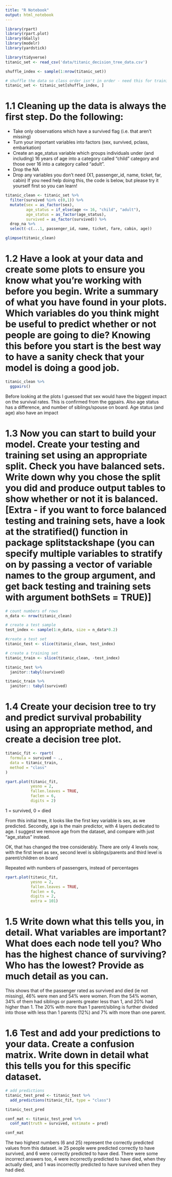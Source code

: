 ```yaml
---
title: "R Notebook"
output: html_notebook
---
```


```r
library(rpart)
library(rpart.plot)
library(GGally)
library(modelr)
library(yardstick)

library(tidyverse)
titanic_set <- read_csv('data/titanic_decision_tree_data.csv')

shuffle_index <- sample(1:nrow(titanic_set))

# shuffle the data so class order isn't in order - need this for training/testing split later on 
titanic_set <- titanic_set[shuffle_index, ]
```

# 1.1 Cleaning up the data is always the first step. Do the following:

  * Take only observations which have a survived flag (i.e. that aren’t missing)
  * Turn your important variables into factors (sex, survived, pclass, embarkation)
  * Create an age_status variable which groups individuals under (and including) 16 years of age into a category called “child” category and those over 16 into a category called “adult”.
  * Drop the NA
  * Drop any variables you don’t need (X1, passenger_id, name, ticket, far, cabin)
If you need help doing this, the code is below, but please try it yourself first so you can learn!

```r
titanic_clean <- titanic_set %>% 
  filter(survived %in% c(0,1)) %>% 
  mutate(sex = as_factor(sex),
         age_status = if_else(age <= 16, "child", "adult"),
         age_status = as_factor(age_status),
         survived = as_factor(survived)) %>% 
  drop_na %>% 
  select(-c(...1, passenger_id, name, ticket, fare, cabin, age))
```


```r
glimpse(titanic_clean)
```
# 1.2 Have a look at your data and create some plots to ensure you know what you’re working with before you begin. Write a summary of what you have found in your plots. Which variables do you think might be useful to predict whether or not people are going to die? Knowing this before you start is the best way to have a sanity check that your model is doing a good job.

```r
titanic_clean %>% 
  ggpairs()
```

Before looking at the plots I guessed that sex would have the biggest impact on the survival rates. This is confirmed from the ggpairs. Also age status has a difference, and number of siblings/spouse on board. Age status (and age) also have an impact


# 1.3 Now you can start to build your model. Create your testing and training set using an appropriate split. Check you have balanced sets. Write down why you chose the split you did and produce output tables to show whether or not it is balanced. [Extra - if you want to force balanced testing and training sets, have a look at the stratified() function in package splitstackshape (you can specify multiple variables to stratify on by passing a vector of variable names to the group argument, and get back testing and training sets with argument bothSets = TRUE)]

```r
# count numbers of rows
n_data <- nrow(titanic_clean)

# create a test sample
test_index <- sample(1:n_data, size = n_data*0.2)

#create a test set
titanic_test <- slice(titanic_clean, test_index)

# create a training set
titanic_train <- slice(titanic_clean, -test_index)

titanic_test %>% 
  janitor::tabyl(survived)
```
```r
titanic_train %>% 
  janitor:: tabyl(survived)
```

# 1.4 Create your decision tree to try and predict survival probability using an appropriate method, and create a decision tree plot.


```r
titanic_fit <- rpart(
  formula = survived ~ .,
  data = titanic_train,
  method = "class"
)

rpart.plot(titanic_fit,
           yesno = 2, 
           fallen.leaves = TRUE,
           faclen = 6,
           digits = 2)
```
1 = survived, 0 = died

From this initial tree, it looks like the first key variable is sex, as we predicted. 
Secondly, age is the main predictor, with 4 layers dedicated to age. I suggest we remove age from the dataset, and compare with just "age_status" instead. 

OK, that has changed the tree considerably. There are only 4 levels now, with the first level as sex, second level is siblings/parents and third level is parent/children on board

Repeated with numbers of passengers, instead of percentages

```r
rpart.plot(titanic_fit,
           yesno = 2, 
           fallen.leaves = TRUE,
           faclen = 6,
           digits = 2,
           extra = 101)
```

# 1.5 Write down what this tells you, in detail. What variables are important? What does each node tell you? Who has the highest chance of surviving? Who has the lowest? Provide as much detail as you can.

This shows that of the passenger rated as survived and died (ie not missing), 46% were men and 54% were women. From the 54% women, 34% of them had siblings or parents greater less than 1, and 20% had higher than 1. The 20% with more than 1 parent/sibling is further divided into those with less than 1 parents (12%) and 7% with more than one parent. 



# 1.6 Test and add your predictions to your data. Create a confusion matrix. Write down in detail what this tells you for this specific dataset.


```r
# add predictions
titanic_test_pred <- titanic_test %>% 
  add_predictions(titanic_fit, type = "class")

titanic_test_pred
```

```r
conf_mat <- titanic_test_pred %>% 
  conf_mat(truth = survived, estimate = pred)

conf_mat
```

The two highest numbers (6 and 25) represent the correctly predicted values from this dataset. ie 25 people were predicted correctly to have survived, and 6 were correctly predicted to have died. There were some incorrect answers too, 4 were incorrectly predicted to have died, when they actually died, and 1 was incorrectly predicted to have survived when they had died. 




